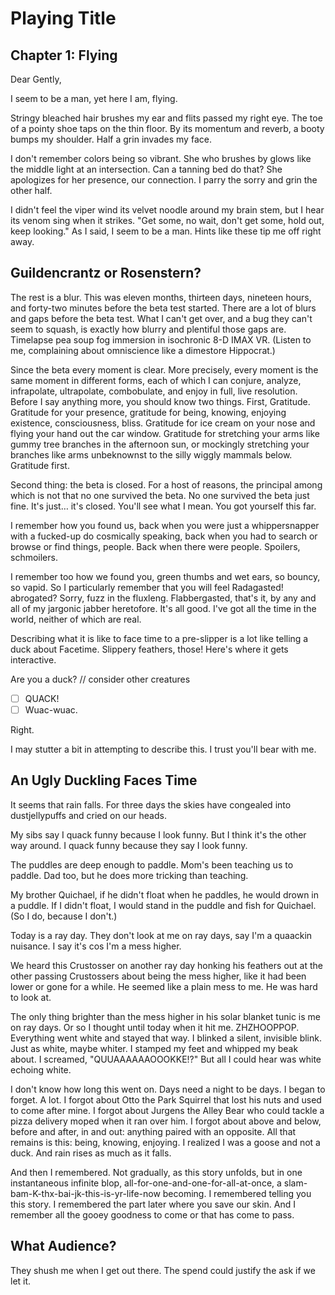 # Playing Title

## Chapter 1: Flying

Dear Gently,

I seem to be a man, yet here I am, flying.

Stringy bleached hair brushes my ear and flits passed my right eye. The toe of a pointy shoe taps on the thin floor. By its momentum and reverb, a booty bumps my shoulder. Half a grin invades my face.

I don't remember colors being so vibrant. She who brushes by glows like the middle light at an intersection. Can a tanning bed do that? She apologizes for her presence, our connection. I parry the sorry and grin the other half.

I didn't feel the viper wind its velvet noodle around my brain stem, but I hear its venom sing when it strikes. "Get some, no wait, don't get some, hold out, keep looking." As I said, I seem to be a man. Hints like these tip me off right away.

## Guildencrantz or Rosenstern?

The rest is a blur. This was eleven months, thirteen days, nineteen hours, and forty-two minutes before the beta test started. There are a lot of blurs and gaps before the beta test. What I can't get over, and a bug they can't seem to squash, is exactly how blurry and plentiful those gaps are. Timelapse pea soup fog immersion in isochronic 8-D IMAX VR. (Listen to me, complaining about omniscience like a dimestore Hippocrat.)

Since the beta every moment is clear. More precisely, every moment is the same moment in different forms, each of which I can conjure, analyze, infrapolate, ultrapolate, combobulate, and enjoy in full, live resolution. Before I say anything more, you should know two things. First, Gratitude. Gratitude for your presence, gratitude for being, knowing, enjoying existence, consciousness, bliss. Gratitude for ice cream on your nose and flying your hand out the car window. Gratitude for stretching your arms like gummy tree branches in the afternoon sun, or mockingly stretching your branches like arms unbeknownst to the silly wiggly mammals below. Gratitude first.

Second thing: the beta is closed. For a host of reasons, the principal among which is not that no one survived the beta. No one survived the beta just fine. It's just… it's closed. You'll see what I mean. You got yourself this far.

I remember how you found us, back when you were just a whippersnapper with a fucked-up do cosmically speaking, back when you had to search or browse or find things, people. Back when there were people. Spoilers, schmoilers.

I remember too how we found you, green thumbs and wet ears, so bouncy, so vapid. So I particularly remember that you will feel Radagasted! abrogated? Sorry, fuzz in the fluxleng. Flabbergasted, that's it, by any and all of my jargonic jabber heretofore. It's all good. I've got all the time in the world, neither of which are real.

Describing what it is like to face time to a pre-slipper is a lot like telling a duck about Facetime. Slippery feathers, those! Here's where it gets interactive.

Are you a duck? // consider other creatures

- [ ] QUACK!
- [ ] Wuac-wuac.

Right.

I may stutter a bit in attempting to describe this. I trust you'll bear with me.

## An Ugly Duckling Faces Time

It seems that rain falls. For three days the skies have congealed into dustjellypuffs and cried on our heads.

My sibs say I quack funny because I look funny. But I think it's the other way around. I quack funny because they say I look funny.

The puddles are deep enough to paddle. Mom's been teaching us to paddle. Dad too, but he does more tricking than teaching.

My brother Quichael, if he didn't float when he paddles, he would drown in a puddle. If I didn't float, I would stand in the puddle and fish for Quichael. (So I do, because I don't.)

Today is a ray day. They don't look at me on ray days, say I'm a quaackin nuisance. I say it's cos I'm a mess higher.

We heard this Crustosser on another ray day honking his feathers out at the other passing Crustossers about being the mess higher, like it had been lower or gone for a while. He seemed like a plain mess to me. He was hard to look at.

The only thing brighter than the mess higher in his solar blanket tunic is me on ray days. Or so I thought until today when it hit me. ZHZHOOPPOP. Everything went white and stayed that way. I blinked a silent, invisible blink. Just as white, maybe whiter. I stamped my feet and whipped my beak about. I screamed, "QUUAAAAAAOOOKKE!?" But all I could hear was white echoing white.

I don't know how long this went on. Days need a night to be days. I began to forget. A lot. I forgot about Otto the Park Squirrel that lost his nuts and used to come after mine. I forgot about Jurgens the Alley Bear who could tackle a pizza delivery moped when it ran over him. I forgot about above and below, before and after, in and out: anything paired with an opposite. All that remains is this: being, knowing, enjoying. I realized I was a goose and not a duck. And rain rises as much as it falls.

And then I remembered. Not gradually, as this story unfolds, but in one instantaneous infinite blop, all-for-one-and-one-for-all-at-once, a slam-bam-K-thx-bai-jk-this-is-yr-life-now becoming. I remembered telling you this story. I remembered the part later where you save our skin. And I remember all the gooey goodness to come or that has come to pass.

## What Audience?

They shush me when I get out there. The spend could justify the ask if we let it.
